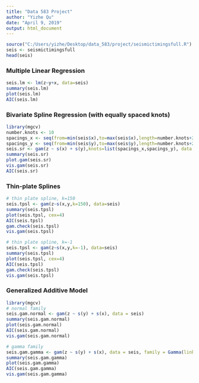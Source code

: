 ```yaml
---
title: "Data 583 Project"
author: "Yizhe Qu"
date: "April 9, 2019"
output: html_document
---
```

```r
source("C:/Users/yizhe/Desktop/data_583/project/seismictimingsfull.R")
seis <- seismictimingsfull
head(seis)
```
### Multiple Linear Regression  
```r
seis.lm <- lm(z~y+x, data=seis)
summary(seis.lm)
plot(seis.lm)
AIC(seis.lm)
```

### Bivariate Spline Regression (with equally spaced knots)  
```r
library(mgcv)
number.knots <- 10
spacings_x <- seq(from=min(seis$x),to=max(seis$x),length=number.knots+2)[2:(number.knots+1)]
spacings_y <- seq(from=min(seis$y),to=max(seis$y),length=number.knots+2)[2:(number.knots+1)]
seis.sr <- gam(z ~ s(x) + s(y),knots=list(spacings_x,spacings_y), data = seis)
summary(seis.sr)
plot.gam(seis.sr)
vis.gam(seis.sr)
AIC(seis.sr)
```

### Thin-plate Splines  
```r
# thin plate spline, k=150
seis.tpsl <- gam(z~s(x,y,k=150), data=seis)
summary(seis.tpsl)
plot(seis.tpsl, cex=4)
AIC(seis.tpsl)
gam.check(seis.tpsl)
vis.gam(seis.tpsl)
```
```r
# thin plate spline, k=-1
seis.tpsl <- gam(z~s(x,y,k=-1), data=seis)
summary(seis.tpsl)
plot(seis.tpsl, cex=4)
AIC(seis.tpsl)
gam.check(seis.tpsl)
vis.gam(seis.tpsl)
```

### Generalized Additive Model  
```r
library(mgcv)
# normal family
seis.gam.normal <- gam(z ~ s(y) + s(x), data = seis)
summary(seis.gam.normal)
plot(seis.gam.normal)
AIC(seis.gam.normal)
vis.gam(seis.gam.normal)
```
```r
# gamma family
seis.gam.gamma <- gam(z ~ s(y) + s(x), data = seis, family = Gamma(link = "log"))
summary(seis.gam.gamma)
plot(seis.gam.gamma)
AIC(seis.gam.gamma)
vis.gam(seis.gam.gamma)
```




